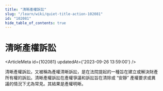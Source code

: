 ```yaml
---
title: "清晰產權訴訟"
slug: "/learn/wiki/quiet-title-action-102081"
id: "102081"
hide_table_of_contents: true
---
```



# 清晰產權訴訟

<ArticleMeta id={102081} updatedAt={'2023-09-26 13:59:00'} />
<div className='border-solid border-b border-t-0 my-4 border-[var(--ifm-color-gray-300)]' />

清晰產權訴訟，又被稱為產權清晰訴訟，是在法院提起的一種旨在建立或解決財產所有權的訴訟。清晰產權訴訟在產權爭議和訴訟旨在清除或 “安靜” 產權要求或異議的情況下尤為常見。其結果是產權明晰。
